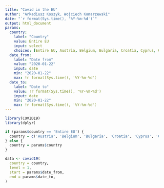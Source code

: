 ```yaml
---
title: "Covid in the EU"
author: "Arkadiusz Koszyk, Wojciech Konarzewski"
date: "`r format(Sys.time(), '%Y-%m-%d')`"
output: html_document
params:
  country:
    label: "Country"
    value: Entire EU
    input: select
    choices: [Entire EU, Austria, Belgium, Bulgaria, Croatia, Cyprus, Czech Republic, Denmark, Estonia, Finland, France, Germany, Greece, Hungary, Ireland, Italy, Latvia, Lithuania, Luxembourg, Malta, Netherlands, Poland, Portugal, Romania, Slovakia, Slovenia, Spain, Sweden]
  date_from:
    label: "Date from"
    value: "2020-01-22"
    input: date
    min: "2020-01-22"
    max: !r format(Sys.time(), '%Y-%m-%d')
  date_to:
    label: "Date to"
    value: !r format(Sys.time(), '%Y-%m-%d')
    input: date
    min: "2020-01-22"
    max: !r format(Sys.time(), '%Y-%m-%d')
---
```


```r
library(COVID19)
library(dplyr)
```

```r
if (params$country == 'Entire EU') {
  country = c('Austria', 'Belgium', 'Bulgaria', 'Croatia', 'Cyprus', 'Czech Republic', 'Denmark', 'Estonia', 'Finland', 'France', 'Germany', 'Greece', 'Hungary', 'Ireland', 'Italy', 'Latvia', 'Lithuania', 'Luxembourg', 'Malta', 'Netherlands', 'Poland', 'Portugal', 'Romania', 'Slovakia', 'Slovenia', 'Spain', 'Sweden')
} else {
  country = params$country
}

data <- covid19(
  country = country,
  level = 1,
  start = params$date_from,
  end = params$date_to,
)
```


```r

```

```r

```

```r

```
